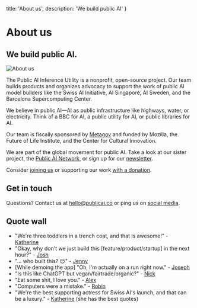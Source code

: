   title: 'About us',
  description: 'We build public AI'
}

# About us
## We build public AI.

<img 
  src="/team.jpg" 
  alt="About us" 
  className="float-right ml-6 mb-4 w-64 h-auto rounded-lg max-sm:float-none max-sm:w-full max-sm:mx-auto max-sm:mb-6"
/>

The Public AI Inference Utility is a nonprofit, open-source project. Our team builds products and organizes advocacy to support the work of public AI model builders like the Swiss AI Initiative, AI Singapore, AI Sweden, and the Barcelona Supercomputing Center.

We believe in public AI—AI as public infrastructure like highways, water, or electricity. Think of a BBC for AI, a public utility for AI, or public libraries for AI.

Our team is fiscally sponsored by [Metagov](https://metagov.org) and funded by Mozilla, the Future of Life Institute, and the Center for Cultural Innovation.

We are part of the global movement for public AI. Take a look at our sister project, the [Public AI Network](https://publicai.network), or sign up for our [newsletter](https://publicai.substack.com).

Consider [joining us](/contributing) or supporting our work [with a donation](http://opencollective.com/publicai).

## Get in touch

Questions? Contact us at [hello@publicai.co](mailto:hello@publicai.co) or ping us on [social media](https://www.linkedin.com/company/pubai/).

## Quote wall

- "We're three toddlers in a trench coat, and that is awesome!" - [Katherine](https://www.katherinelgorman.com/)
- "Okay, why don't we just build this [feature/product/startup] in the next hour?" - [Josh](https://joshuatan.com/research)
- "... who built this? 😒" - [Jenny](https://jennyfan.com/)
- [While demoing the app] "Oh, I'm actually on a run right now." - [Joseph](https://www.linkedin.com/in/joseph-low-bc/)
- "Is this like ChatGPT but vegan/fairtrade/organic?" - [Nick](https://www.nickmvincent.com/)
- "Eat some shit, I love you." - [Alex](http://linkedin.com/in/alex-kj?originalSubdomain=uk)
- "Computers were a mistake." - [Robin](https://berjon.com/)
- "We're the best supporting actress for Swiss AI's launch, and that can be a luxury." - [Katherine](https://www.katherinelgorman.com/) (she has the best quotes)